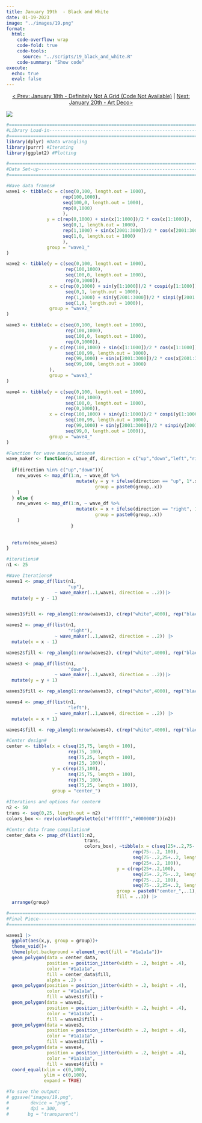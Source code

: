 ```yaml
---
title: January 19th  - Black and White
date: 01-19-2023
image: "../images/19.png"
format:
  html:
    code-overflow: wrap
    code-fold: true
    code-tools:
      source: "../scripts/19_black_and_white.R"
    code-summary: "Show code"
execute:
  echo: true
  eval: false
---
```


<center>[\< Prev: January 18th - Definitely Not A Grid (Code Not Available)](day_18.qmd) \| [Next: January 20th - Art Deco\>](day_20.qmd)</center>

![](/images/19.png){fig-alt="A generative image with four sets of white and black distorted waves that make a square. In the center in a distorted black abyss." fig-align="center"}

```r
#=============================================================================#
#Library Load-in---------------------------------------------------------------
#=============================================================================#
library(dplyr) #Data wrangling
library(purrr) #Iterating
library(ggplot2) #Plotting

#=============================================================================#
#Data Set-up-------------------------------------------------------------------
#=============================================================================#

#Wave data frames#
wave1 <- tibble(x = c(seq(0,100, length.out = 1000),
                     rep(100,1000),
                     seq(100,0, length.out = 1000),
                     rep(0,1000)
                     ),
               y = c(rep(0,1000) + sin(x[1:1000])/2 * cos(x[1:1000]),
                     seq(0,1, length.out = 1000),
                     rep(1,1000) + sin(x[2001:3000])/2 * cos(x[2001:3000]),
                     seq(1,0, length.out = 1000)
                     ),
               group = "wave1_"
)

wave2 <- tibble(y = c(seq(0,100, length.out = 1000),
                      rep(100,1000),
                      seq(100,0, length.out = 1000),
                      rep(0,1000)),
                x = c(rep(0,1000) + sin(y[1:1000])/2 * cospi(y[1:1000]),
                      seq(0,1, length.out = 1000),
                      rep(1,1000) + sin(y[2001:3000])/2 * sinpi(y[2001:3000]),
                      seq(1,0, length.out = 1000)),
                group = "wave2_"
)

wave3 <- tibble(x = c(seq(0,100, length.out = 1000),
                      rep(100,1000),
                      seq(100,0, length.out = 1000),
                      rep(0,1000)),
                y = c(rep(100,1000) + sin(x[1:1000])/2 * cos(x[1:1000]),
                      seq(100,99, length.out = 1000),
                      rep(99,1000) + sin(x[2001:3000])/2 * cos(x[2001:3000]),
                      seq(99,100, length.out = 1000)
                ),
                group = "wave3_"
)

wave4 <- tibble(y = c(seq(0,100, length.out = 1000),
                      rep(100,1000),
                      seq(100,0, length.out = 1000),
                      rep(0,1000)),
                x = c(rep(100,1000) + sin(y[1:1000])/2 * cospi(y[1:1000]),
                      seq(100,99, length.out = 1000),
                      rep(99,1000) + sin(y[2001:3000])/2 * sinpi(y[2001:3000]),
                      seq(99,0, length.out = 1000)),
                group = "wave4_"
)

#Function for wave manipulations#
wave_maker <- function(n, wave_df, direction = c("up","down","left","right")){
  
  if(direction %in% c("up","down")){
    new_waves <- map_df(1:n, ~ wave_df %>%
                          mutate(y = y + ifelse(direction == "up", 1*.x,-1*.x),
                                 group = paste0(group,.x))
    )
  } else {
    new_waves <- map_df(1:n, ~ wave_df %>%
                          mutate(x = x + ifelse(direction == "right", 1*.x,-1*.x),
                                 group = paste0(group,.x))
    )
                        }
  
  
  return(new_waves)
}

#iterations#
n1 <- 25

#Wave Iterations#
waves1 <- pmap_df(list(n1,
                       "up"), 
                  ~ wave_maker(..1,wave1, direction = ..2))|>
  mutate(y = y - 1)


waves1$fill <- rep_along(1:nrow(waves1), c(rep("white",4000), rep("black",4000)))

waves2 <- pmap_df(list(n1,
                       "right"), 
                  ~ wave_maker(..1,wave2, direction = ..2)) |>
  mutate(x = x - 1)

waves2$fill <- rep_along(1:nrow(waves2), c(rep("white",4000), rep("black",4000)))

waves3 <- pmap_df(list(n1,
                       "down"), 
                  ~ wave_maker(..1,wave3, direction = ..2))|>
  mutate(y = y + 1)

waves3$fill <- rep_along(1:nrow(waves3), c(rep("white",4000), rep("black",4000)))

waves4 <- pmap_df(list(n1,
                       "left"), 
                  ~ wave_maker(..1,wave4, direction = ..2)) |>
  mutate(x = x + 1)

waves4$fill <- rep_along(1:nrow(waves4), c(rep("white",4000), rep("black",4000)))

#Center design#
center <- tibble(x = c(seq(25,75, length = 100),
                       rep(75, 100),
                       seq(75,25, length = 100),
                       rep(25, 100)),
                 y = c(rep(25,100),
                       seq(25,75, length = 100),
                       rep(75, 100),
                       seq(75,25, length = 100)),
                 group = "center_")

#Iterations and options for center#
n2 <- 50
trans <- seq(0,25, length.out = n2)
colors_box <- rev(colorRampPalette(c("#ffffff","#000000"))(n2))

#Center data frame compilation#
center_data <- pmap_df(list(1:n2, 
                             trans,
                             colors_box), ~tibble(x = c(seq(25+..2,75-..2, length = 100),
                                               rep(75-..2, 100),
                                               seq(75-..2,25+..2, length = 100),
                                               rep(25+..2, 100)),
                                         y = c(rep(25+..2,100),
                                               seq(25+..2,75-..2, length = 100),
                                               rep(75-..2, 100),
                                               seq(75-..2,25+..2, length = 100)),
                                         group = paste0("center_",..1),
                                         fill = ..3)) |>
  arrange(group)

#=============================================================================#
#Final Piece-------------------------------------------------------------------
#=============================================================================#

waves1 |>
  ggplot(aes(x,y, group = group))+
  theme_void()+
  theme(plot.background = element_rect(fill = "#1a1a1a"))+
  geom_polygon(data = center_data,
               position = position_jitter(width = .2, height = .4),
               color = "#1a1a1a",
               fill = center_data$fill,
               alpha = .2) +
  geom_polygon(position = position_jitter(width = .2, height = .4),
               color = "#1a1a1a",
               fill = waves1$fill) +
  geom_polygon(data = waves2,
               position = position_jitter(width = .2, height = .4),
               color = "#1a1a1a",
               fill = waves2$fill) +
  geom_polygon(data = waves3,
               position = position_jitter(width = .2, height = .4),
               color = "#1a1a1a",
               fill = waves3$fill) +
  geom_polygon(data = waves4,
               position = position_jitter(width = .2, height = .4),
               color = "#1a1a1a",
               fill = waves4$fill) +
  coord_equal(xlim = c(0,100), 
              ylim = c(0,100), 
              expand = TRUE)

#To save the output:
# ggsave("images/19.png",
#        device = "png",
#        dpi = 300,
#       bg = "transparent")
```

